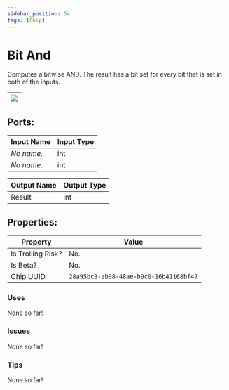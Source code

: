 ```yaml
---
sidebar_position: 54
tags: [Chip]
---
```


# Bit And


Computes a bitwise AND. The result has a bit set for every bit that is set in both of the inputs.

| ![](https://images-ext-2.discordapp.net/external/MPmIaQzlEPmgGWlgi-WxBBXt0Bjv_zWPkg1y1f_sy3s/https/www.recroomcircuits.com/image/circuit/absolute-value?width=206&height=108) |
|-----|

## Ports:

| Input Name | Input Type |
|-----------|-----------|
| *No name.* | int |
| *No name.* | int |

| Output Name | Output Type |
|-----------|-----------|
| Result | int |

## Properties:

| Property  | Value |
|-------------------|-----------|
| Is Trolling Risk? | No. |
| Is Beta? | No. |
| Chip UUID | `28a95bc3-ab08-48ae-b0c0-16b41168bf47` |

### Uses
None so far!

### Issues
None so far!

### Tips
None so far!
